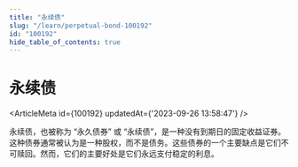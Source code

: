 ```yaml
---
title: "永续债"
slug: "/learn/perpetual-bond-100192"
id: "100192"
hide_table_of_contents: true
---
```



# 永续债

<ArticleMeta id={100192} updatedAt={'2023-09-26 13:58:47'} />
<div className='border-solid border-b border-t-0 my-4 border-[var(--ifm-color-gray-300)]' />

永续债，也被称为 “永久债券” 或 “永续债”，是一种没有到期日的固定收益证券。这种债券通常被认为是一种股权，而不是债务。这些债券的一个主要缺点是它们不可赎回。然而，它们的主要好处是它们永远支付稳定的利息。
